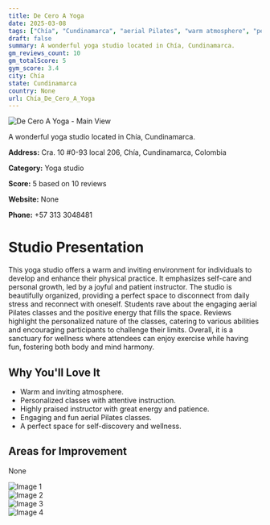 ```yaml
---
title: De Cero A Yoga
date: 2025-03-08
tags: ["Chía", "Cundinamarca", "aerial Pilates", "warm atmosphere", "personalized instruction", "Chía"]  
draft: false
summary: A wonderful yoga studio located in Chía, Cundinamarca.
gm_reviews_count: 10
gm_totalScore: 5
gym_score: 3.4
city: Chía
state: Cundinamarca
country: None
url: Chía_De_Cero_A_Yoga
---
```


<div className="aspect-[16/9] relative my-8">
  <img 
    src="https://lh5.googleusercontent.com/p/AF1QipNFm_AjO0nHrSRVAymTmaHZg0_0gBQiDQioBZ8I=w1920-h1080-k-no"
    alt="De Cero A Yoga - Main View"
    className="object-cover absolute inset-0 w-full h-full rounded-lg"
  />
</div>

A wonderful yoga studio located in Chía, Cundinamarca.

**Address:** Cra. 10 #0-93 local 206, Chía, Cundinamarca, Colombia

**Category:** Yoga studio

**Score:** 5 based on 10 reviews

**Website:** None

**Phone:** +57 313 3048481

# Studio Presentation

This yoga studio offers a warm and inviting environment for individuals to develop and enhance their physical practice. It emphasizes self-care and personal growth, led by a joyful and patient instructor. The studio is beautifully organized, providing a perfect space to disconnect from daily stress and reconnect with oneself. Students rave about the engaging aerial Pilates classes and the positive energy that fills the space. Reviews highlight the personalized nature of the classes, catering to various abilities and encouraging participants to challenge their limits. Overall, it is a sanctuary for wellness where attendees can enjoy exercise while having fun, fostering both body and mind harmony.

## Why You'll Love It

- Warm and inviting atmosphere.
- Personalized classes with attentive instruction.
- Highly praised instructor with great energy and patience.
- Engaging and fun aerial Pilates classes.
- A perfect space for self-discovery and wellness.

## Areas for Improvement

None

<div className="grid grid-cols-1 xl:grid-cols-2 gap-4 my-8">
<div className="aspect-[4/3] relative"><img src="https://lh3.googleusercontent.com/p/AF1QipNW9l0urKhpdD5SeVvn5LnKmcvZLUuBMJDVgknW=w1920-h1080-k-no" alt="Image 1" className="object-cover absolute inset-0 w-full h-full rounded-lg" /></div>
<div className="aspect-[4/3] relative"><img src="https://lh5.googleusercontent.com/p/AF1QipNEYTeM6QS0efX5zjcXQg7Mm5Ixvus1k6VwrH0-=w1920-h1080-k-no" alt="Image 2" className="object-cover absolute inset-0 w-full h-full rounded-lg" /></div>
<div className="aspect-[4/3] relative"><img src="https://lh3.googleusercontent.com/p/AF1QipOfhAEoU1L6vicReNb0SI566d_s1OvmbC6d2sDr=w1920-h1080-k-no" alt="Image 3" className="object-cover absolute inset-0 w-full h-full rounded-lg" /></div>
<div className="aspect-[4/3] relative"><img src="https://lh3.googleusercontent.com/p/AF1QipMe0YxdXeMjzJkZHF54cADbdE7zy8cnuhoJYzYT=w1920-h1080-k-no" alt="Image 4" className="object-cover absolute inset-0 w-full h-full rounded-lg" /></div>
</div>